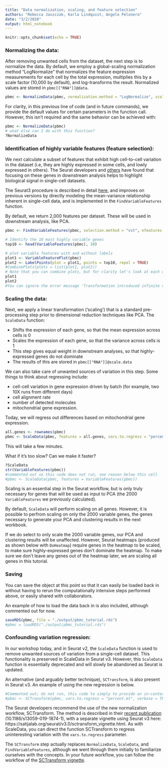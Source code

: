 ```yaml
---
title: "Data normalization, scaling, and feature selection"
authors: "Rebecca Jaszczak, Karla Lindquist, Angelo Pelonero"
date: "3/2/2020"
output: html_notebook
---
```


```r
knitr::opts_chunk$set(echo = TRUE)
```

### Normalizing the data:

After removing unwanted cells from the dataset, the next step is to normalize the data. By default, we employ a global-scaling normalization method “LogNormalize” that normalizes the feature expression measurements for each cell by the total expression, multiplies this by a scale factor (10,000 by default), and log-transforms the result. Normalized values are stored in `pbmc[["RNA"]]@data`.
```r
pbmc <- NormalizeData(pbmc, normalization.method = "LogNormalize", scale.factor = 10000)
```
For clarity, in this previous line of code (and in future commands), we provide the default values for certain parameters in the function call. However, this isn’t required and the same behavior can be achieved with:
```r
pbmc <- NormalizeData(pbmc)
# what else can I do with this function?
?NormalizeData
```

### Identification of highly variable features (feature selection):

We next calculate a subset of features that exhibit high cell-to-cell variation in the dataset (i.e, they are highly expressed in some cells, and lowly expressed in others). The Seurat developers and [others](https://www.nature.com/articles/nmeth.2645) have found that focusing on these genes in downstream analysis helps to highlight biological signal in single-cell datasets.

The Seurat3 procedure is described in detail [here](https://www.biorxiv.org/content/biorxiv/early/2018/11/02/460147.full.pdf), and improves on previous versions by directly modeling the mean-variance relationship inherent in single-cell data, and is implemented in the `FindVariableFeatures` function.

By default, we return 2,000 features per dataset. These will be used in downstream analysis, like PCA.
```r
pbmc <- FindVariableFeatures(pbmc, selection.method = "vst", nfeatures = 2000)

# Identify the 10 most highly variable genes
top10 <- head(VariableFeatures(pbmc), 10)

# plot variable features with and without labels
plot1 <- VariableFeaturePlot(pbmc)
plot2 <- LabelPoints(plot = plot1, points = top10, repel = TRUE)
#CombinePlots(plots = list(plot1, plot2))
# Note that you can combine plots, but for clarity let's look at each one on their own:
plot1
plot2
#You can ignore the error message 'Transformation introduced infinite values in continuous x-axis'
```

### Scaling the data:

Next, we apply a linear transformation (‘scaling’) that is a standard pre-processing step prior to dimensional reduction techniques like PCA. The `ScaleData` function:

  - Shifts the expression of each gene, so that the mean expression across cells is 0
  - Scales the expression of each gene, so that the variance across cells is 1
  - This step gives equal weight in downstream analyses, so that highly-expressed genes do not dominate
  - The results of this are stored in `pbmc[["RNA"]]@scale.data`

We can also take care of unwanted sources of variation in this step. Some things to think about regressing include:

- cell-cell variation in gene expression driven by batch (for example, two 10X runs from different days)
- cell alignment rate 
- number of detected molecules
- mitochondrial gene expression.

Today, we will regress out differences based on mitochondrial gene expression.
```r
all.genes <- rownames(pbmc)
pbmc <- ScaleData(pbmc, features = all.genes, vars.to.regress = "percent.mt")
```
This will take a few minutes. 

What if it's too slow? Can we make it faster?

```r
?ScaleData
str(VariableFeatures(pbmc))
#commented out so this code does not run, see reason below this cell
#pbmc <- ScaleData(pbmc, features = VariableFeatures(pbmc))
```
Scaling is an essential step in the Seurat workflow, but is only truly necessary for genes that will be used as input to PCA (the 2000 `VariableFeatures` we previously calculated).

By default, `ScaleData` will perform scaling on all genes. However, it is possible to perfrom scaling on only the 2000 variable genes, the genes necessary to generate your PCA and clustering results in the next workbook.

If we do select to only scale the 2000 variable genes, our PCA and clustering results will be unaffected. However, Seurat heatmaps (produced as shown below with `DoHeatmap`) require genes in the heatmap to be scaled, to make sure highly-expressed genes don’t dominate the heatmap. To make sure we don’t leave any genes out of the heatmap later, we are scaling all genes in this tutorial.

### Saving

You can save the object at this point so that it can easily be loaded back in without having to rerun the computationally intensive steps performed above, or easily shared with collaborators.

An example of how to load the data back in is also included, although commented out for now.
```r
saveRDS(pbmc, file = "./output/pbmc_tutorial.rds")
#pbmc = loadRDS("./output/pbmc_tutorial.rds")
```

### Confounding variation regression:

In our workshop today, and in Seurat v2, the `ScaleData` function is used to remove unwanted sources of variation from a single-cell dataset. This functionality is preserved in ScaleData in Seurat v3. However, this `ScaleData` function is essentially deprecated and will slowly be abandoned as Seurat is updated.

An alternative (and arguably better technique), `SCTransform`, is also present in Seurat v3. An example of using the new regression is below.

```r
#Commented out; do not run, this code to simply to provide an in-context example
#pbmc <- SCTransform(pbmc, vars.to.regress = "percent.mt", verbose = TRUE)
```
The Seurat developers recommend the use of the new normalization workflow, SCTransform. The method is described in their [recent publication](https://genomebiology.biomedcentral.com/articles/10.1186/s13059-019-1874-1) (10.1186/s13059-019-1874-1), with a separate vignette using Seurat v3 here: https://satijalab.org/seurat/v3.0/sctransform_vignette.html. As with ScaleData, you can direct the function SCTransform to regress uninteresting variation with the `vars.to.regress` parameter.

The `SCTransform` step actually replaces `NormalizeData`, `ScaleData`, and `FindVariableFeatures`, although we went through them initially to familiarize ourselves with the concepts. In your future workflow, you can follow the workflow of the [SCTransform vignette](https://satijalab.org/seurat/v3.0/sctransform_vignette.html).